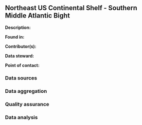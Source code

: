 ## Northeast US Continental Shelf - Southern Middle Atlantic Bight

**Description:** 


**Found in:**

**Contributor(s):**

**Data steward:**

**Point of contact:**

### Data sources

### Data aggregation

### Quality assurance

### Data analysis
